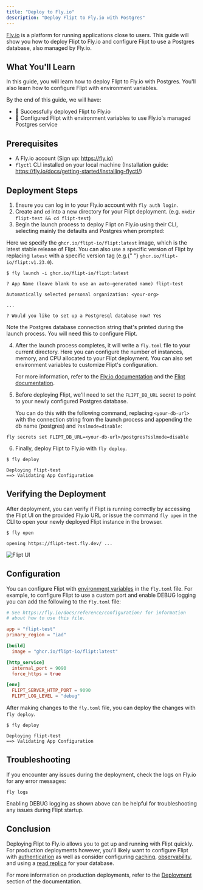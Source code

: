 ```yaml
---
title: "Deploy to Fly.io"
description: "Deploy Flipt to Fly.io with Postgres"
---
```


[Fly.io](https://fly.io) is a platform for running applications close to users. This guide will show you how to deploy Flipt to Fly.io and configure Flipt to use a Postgres database, also managed by Fly.io.

## What You'll Learn

In this guide, you will learn how to deploy Flipt to Fly.io with Postgres. You'll also learn how to configure Flipt with environment variables.

By the end of this guide, we will have:

- 🚀 Successfully deployed Flipt to Fly.io
- 🐘 Configured Flipt with environment variables to use Fly.io's managed Postgres service

## Prerequisites

- A Fly.io account (Sign up: https://fly.io)
- `flyctl` CLI installed on your local machine (Installation guide: https://fly.io/docs/getting-started/installing-flyctl/)

## Deployment Steps

1. Ensure you can log in to your Fly.io account with `fly auth login`.
2. Create and `cd` into a new directory for your Flipt deployment. (e.g. `mkdir flipt-test && cd flipt-test`)
3. Begin the launch process to deploy Flipt on Fly.io using their CLI, selecting mainly the defaults and Postgres when prompted:

<Tip>
  Here we specify the <code>ghcr.io/flipt-io/flipt:latest</code> image, which is
  the latest stable release of Flipt. You can also use a specific version of
  Flipt by replacing <code>latest</code> with a specific version tag (e.g.{" "}
  <code>ghcr.io/flipt-io/flipt:v1.23.0</code>).
</Tip>

```console
$ fly launch -i ghcr.io/flipt-io/flipt:latest

? App Name (leave blank to use an auto-generated name) flipt-test

Automatically selected personal organization: <your-org>

...

? Would you like to set up a Postgresql database now? Yes
```

<Warning>
  Note the Postgres database connection string that's printed during the launch
  process. You will need this to configure Flipt.
</Warning>

4. After the launch process completes, it will write a `fly.toml` file to your current directory. Here you can configure the number of instances, memory, and CPU allocated to your Flipt deployment. You can also set environment variables to customize Flipt's configuration.

   For more information, refer to the [Fly.io documentation](https://fly.io/docs/reference/configuration/) and the [Flipt documentation](/configuration/overview).

5. Before deploying Flipt, we'll need to set the `FLIPT_DB_URL` secret to point to your newly configured Postgres database.

   You can do this with the following command, replacing `<your-db-url>` with the connection string from the launch process and appending the db name (postgres) and `?sslmode=disable`:

```console
fly secrets set FLIPT_DB_URL=<your-db-url>/postgres?sslmode=disable
```

6. Finally, deploy Flipt to Fly.io with `fly deploy`.

```console
$ fly deploy

Deploying flipt-test
==> Validating App Configuration
```

## Verifying the Deployment

After deployment, you can verify if Flipt is running correctly by accessing the Flipt UI on the provided Fly.io URL or issue the command `fly open` in the CLI to open your newly deployed Flipt instance in the browser.

```console
$ fly open

opening https://flipt-test.fly.dev/ ...
```

![Flipt UI](/images/guides/deploy-to-flyio/flipt.png)

## Configuration

You can configure Flipt with [environment variables](/configuration/overview#environment-variables) in the `fly.toml` file. For example, to configure Flipt to use a custom port and enable DEBUG logging you can add the following to the `fly.toml` file:

```toml fly.toml
# See https://fly.io/docs/reference/configuration/ for information
# about how to use this file.

app = "flipt-test"
primary_region = "iad"

[build]
  image = "ghcr.io/flipt-io/flipt:latest"

[http_service]
  internal_port = 9090
  force_https = true

[env]
  FLIPT_SERVER_HTTP_PORT = 9090
  FLIPT_LOG_LEVEL = "debug"
```

After making changes to the `fly.toml` file, you can deploy the changes with `fly deploy`.

```console
$ fly deploy

Deploying flipt-test
==> Validating App Configuration
```

## Troubleshooting

If you encounter any issues during the deployment, check the logs on Fly.io for any error messages:

```console
fly logs
```

Enabling DEBUG logging as shown above can be helpful for troubleshooting any issues during Flipt startup.

## Conclusion

Deploying Flipt to Fly.io allows you to get up and running with Flipt quickly. For production deployments however, you'll likely want to configure Flipt with [authentication](/configuration/authentication) as well as consider configuring [caching](/configuration/storage#caching), [observability](/configuration/observability), and using a [read replica](https://fly.io/docs/postgres/advanced-guides/high-availability-and-global-replication/) for your database.

For more information on production deployments, refer to the [Deployment](/operations/deployment) section of the documentation.
